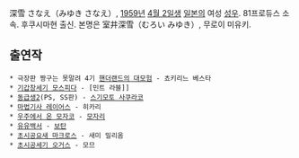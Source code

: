 深雪 さなえ（みゆき さなえ）, [[1959년]] [[4월 2일]]생 [[일본]]의 여성 [[성우]]. 81프로듀스 소속. 후쿠시마현 출신. 본명은 室井深雪（むろい みゆき）, 무로이 미유키.

== 출연작 ==
 * 극장판 짱구는 못말려 4기 [[핸더랜드의 대모험]] - 쵸키리느 베스타
 * [[기갑창세기 모스피다]] - [민트 라블]]
 * [[동급생2]](PS, SS판) - [[스기모토 사쿠라코]]
 * [[마법기사 레이어스]] - 히카리
 * [[우주에서 온 모자코]] - [[모자리]]
 * [[유유백서]] - [[보탄]]
 * [[초시공요새 마크로스]] - 새미 밀리옴
 * [[초시공세기 오거스]] - 모므
